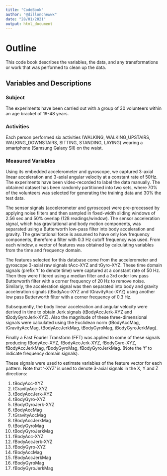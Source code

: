 ```yaml
---
title: "CodeBook"
author: "@dillonchewwx"
date: "28/01/2021"
output: html_document
---
```


# Outline

This code book describes the variables, the data, and any transformations or work that was performed to clean up the data.

## Variables and Descriptions
### Subject
The experiments have been carried out with a group of 30 volunteers within an age bracket of 19-48 years.

### Activities
Each person performed six activities (WALKING, WALKING_UPSTAIRS, WALKING_DOWNSTAIRS, SITTING, STANDING, LAYING) wearing a smartphone (Samsung Galaxy SII) on the waist.

### Measured Variables
Using its embedded accelerometer and gyroscope, we captured 3-axial linear acceleration and 3-axial angular velocity at a constant rate of 50Hz. The experiments have been video-recorded to label the data manually. The obtained dataset has been randomly partitioned into two sets, where 70% of the volunteers was selected for generating the training data and 30% the test data. 

The sensor signals (accelerometer and gyroscope) were pre-processed by applying noise filters and then sampled in fixed-width sliding windows of 2.56 sec and 50% overlap (128 readings/window). The sensor acceleration signal, which has gravitational and body motion components, was separated using a Butterworth low-pass filter into body acceleration and gravity. The gravitational force is assumed to have only low frequency components, therefore a filter with 0.3 Hz cutoff frequency was used. From each window, a vector of features was obtained by calculating variables from the time and frequency domain.

The features selected for this database come from the accelerometer and gyroscope 3-axial raw signals tAcc-XYZ and tGyro-XYZ. These time domain signals (prefix 't' to denote time) were captured at a constant rate of 50 Hz. Then they were filtered using a median filter and a 3rd order low pass Butterworth filter with a corner frequency of 20 Hz to remove noise. Similarly, the acceleration signal was then separated into body and gravity acceleration signals (tBodyAcc-XYZ and tGravityAcc-XYZ) using another low pass Butterworth filter with a corner frequency of 0.3 Hz. 

Subsequently, the body linear acceleration and angular velocity were derived in time to obtain Jerk signals (tBodyAccJerk-XYZ and tBodyGyroJerk-XYZ). Also the magnitude of these three-dimensional signals were calculated using the Euclidean norm (tBodyAccMag, tGravityAccMag, tBodyAccJerkMag, tBodyGyroMag, tBodyGyroJerkMag). 

Finally a Fast Fourier Transform (FFT) was applied to some of these signals producing fBodyAcc-XYZ, fBodyAccJerk-XYZ, fBodyGyro-XYZ, fBodyAccJerkMag, fBodyGyroMag, fBodyGyroJerkMag. (Note the 'f' to indicate frequency domain signals). 

These signals were used to estimate variables of the feature vector for each pattern. Note that '-XYZ' is used to denote 3-axial signals in the X, Y and Z directions:

1. tBodyAcc-XYZ
2. tGravityAcc-XYZ
3. tBodyAccJerk-XYZ
4. tBodyGyro-XYZ
5. tBodyGyroJerk-XYZ
6. tBodyAccMag
7. tGravityAccMag
8. tBodyAccJerkMag
9. tBodyGyroMag
10. tBodyGyroJerkMag
11. fBodyAcc-XYZ
12. fBodyAccJerk-XYZ
13. fBodyGyro-XYZ
14. fBodyAccMag
15. fBodyAccJerkMag
16. fBodyGyroMag
17. fBodyGyroJerkMag
